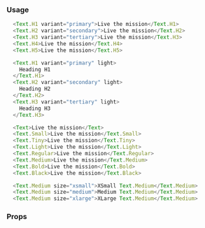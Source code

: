 ### Usage

```javascript type=expo
  <Text.H1 variant="primary">Live the mission</Text.H1>
  <Text.H2 variant="secondary">Live the mission</Text.H2>
  <Text.H3 variant="tertiary">Live the mission</Text.H3>
  <Text.H4>Live the mission</Text.H4>
  <Text.H5>Live the mission</Text.H5>

  <Text.H1 variant="primary" light>
    Heading H1
  </Text.H1>
  <Text.H2 variant="secondary" light>
    Heading H2
  </Text.H2>
  <Text.H3 variant="tertiary" light>
    Heading H3
  </Text.H3>

  <Text>Live the mission</Text>
  <Text.Small>Live the mission</Text.Small>
  <Text.Tiny>Live the mission</Text.Tiny>
  <Text.Light>Live the mission</Text.Light>
  <Text.Regular>Live the mission</Text.Regular>
  <Text.Medium>Live the mission</Text.Medium>
  <Text.Bold>Live the mission</Text.Bold>
  <Text.Black>Live the mission</Text.Black>

  <Text.Medium size="xsmall">XSmall Text.Medium</Text.Medium>
  <Text.Medium size="medium">Medium Text.Medium</Text.Medium>
  <Text.Medium size="xlarge">XLarge Text.Medium</Text.Medium>
```

### Props

<PropsTable component="Text" platform="native" />

